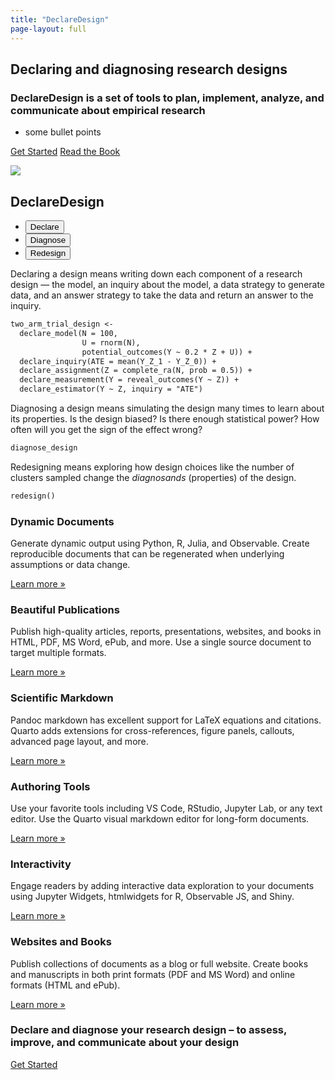 ```yaml
---
title: "DeclareDesign"
page-layout: full
---
```


::: {.hero-banner}

<!-- ::: {.hero-image .hero-image-left} -->
<!-- ![](images/hero_left.png){fig-alt="Stack of three printed articles with text, code, and graphics."} -->
<!-- ::: -->

::: {.content-block}

# Declaring and diagnosing research designs

### DeclareDesign is a set of tools to plan, implement, analyze, and communicate about empirical research

- some bullet points

::: {.hero-buttons}
[Get Started](getting-started.html){.btn-action-primary .btn-action .btn .btn-success .btn-lg role="button"}
[Read the Book](https://book.declaredesign.org){#btn-guide .btn-action .btn .btn-info .btn-lg role="button"}
::: 

:::

::: {.hero-image .hero-image-right}
![](images/hero_right.png){fig-alt="Stack of three printed articles with text, code, and graphics."}
:::

:::


::: {.hello-quarto .alt-background}
::: {.content-block}

::: {.hello-quarto-banner}
# DeclareDesign
<ul class="nav nav-pills" id="hello-quarto-tab" role="tablist">
  <li class="nav-item" role="presentation">
    <button class="nav-link active" id="python-tab" data-bs-toggle="tab" data-bs-target="#python" type="button" role="tab" aria-controls="python" aria-selected="true">Declare</button>
  </li>
  <li class="nav-item" role="presentation">
    <button class="nav-link" id="knitr-tab" data-bs-toggle="tab" data-bs-target="#knitr" type="button" role="tab" aria-controls="knitr" aria-selected="false">Diagnose</button>
  </li>
  <li class="nav-item" role="presentation">
    <button class="nav-link" id="julia-tab" data-bs-toggle="tab" data-bs-target="#julia" type="button" role="tab" aria-controls="julia" aria-selected="false">Redesign</button>
  </li>
</ul>
:::

<div class="tab-content" id="hello-quarto-tabcontent">

<div class="tab-pane fade  show active" id="python" role="tabpanel" aria-labelledby="python-tab">

Declaring a design means writing down each component of a research design --- the model, an inquiry about the model, a data strategy to generate data, and an answer strategy to take the data and return an answer to the inquiry. 

::: {.grid}
::: {.g-col-lg-6 .g-col-12}
````markdown
two_arm_trial_design <-
  declare_model(N = 100,
                U = rnorm(N),
                potential_outcomes(Y ~ 0.2 * Z + U)) +
  declare_inquiry(ATE = mean(Y_Z_1 - Y_Z_0)) +
  declare_assignment(Z = complete_ra(N, prob = 0.5)) +
  declare_measurement(Y = reveal_outcomes(Y ~ Z)) +
  declare_estimator(Y ~ Z, inquiry = "ATE")
````
:::

<!-- ::: {.hello-output .g-col-lg-6 .g-col-12} -->
<!-- ![](images/hello-jupyter.png){fig-alt="Example output where header reads: matplotlib demo, the body reads: For a demonstration of a line plot on a polar axis, see Figure 1. Below the body text is a toggleable field to reveal the code, and the Figure 1 image with a caption that reads: Figure 1: A line plot on a polar axis."} -->
<!-- ::: -->

:::

</div>

<div class="tab-pane fade" id="knitr" role="tabpanel" aria-labelledby="knitr-tab">

Diagnosing a design means simulating the design many times to learn about its properties. Is the design biased? Is there enough statistical power? How often will you get the sign of the effect wrong?

::: {.grid}
::: {.g-col-lg-6 .g-col-12}
````markdown
diagnose_design
````
:::

<!-- ::: {.hello-output .g-col-lg-6 .g-col-12} -->
<!-- ![](images/hello-knitr.png){fig-alt="Example output with title (ggplot2 demo), author (Norah Jones), and date (5/22/2021). Below is a header reading Air Quality followed by body text (Figure 1 further explores the impact of temperature on ozone level.) with a toggleable code field, and figure with caption Figure 1 Temperature and ozone level."} -->
<!-- ::: -->

:::

</div>

<div class="tab-pane fade" id="julia" role="tabpanel" aria-labelledby="julia-tab">

Redesigning means exploring how design choices like the number of clusters sampled change the *diagnosands* (properties) of the design. 

::: {.grid}
::: {.g-col-lg-6 .g-col-12}
````markdown
redesign()
````
:::

<!-- ::: {.hello-output .g-col-lg-6 .g-col-12} -->
<!-- ![](images/hello-julia.png){fig-alt="Example Plots Demo output with title, author, date published and main section on Parametric plots which contains text, a toggleable code field, and the output of the plot, with the caption Figure 1 Parametric Plots."} -->
<!-- ::: -->

:::

</div>

</div>



::: {.grid}


:::
:::
:::


::: {.content-block}
::: {.features}

::: {.feature}
### Dynamic Documents
Generate dynamic output using Python, R, Julia, and Observable. Create reproducible documents that can be regenerated when underlying assumptions or data change.

::: {.learn-more}
[Learn more »](docs/computations/python.qmd)
:::
:::

::: {.feature}
### Beautiful Publications
Publish high-quality articles, reports, presentations, websites, and books in HTML, PDF, MS Word, ePub, and more. Use a single source document to target multiple formats.

::: {.learn-more}
[Learn more »](docs/output-formats/all-formats.qmd)
:::
:::

::: {.feature}
### Scientific Markdown
Pandoc markdown has excellent support for LaTeX equations and citations. Quarto adds extensions for cross-references, figure panels, callouts, advanced page layout, and more.

::: {.learn-more}
[Learn more »](docs/authoring/markdown-basics.qmd)
:::
:::

::: {.feature}
### Authoring Tools
Use your favorite tools including VS Code, RStudio, Jupyter Lab, or any text editor. Use the Quarto visual markdown editor for long-form documents.

::: {.learn-more}
[Learn more »](docs/tools/jupyter-lab.qmd)
:::
:::

::: {.feature}
### Interactivity
Engage readers by adding interactive data exploration to your documents using Jupyter Widgets, htmlwidgets for R, Observable JS, and Shiny.

::: {.learn-more}
[Learn more »](docs/interactive/)
:::
:::

::: {.feature}
### Websites and Books
Publish collections of documents as a blog or full website. Create books and manuscripts in both print formats (PDF and MS Word) and online formats (HTML and ePub).

::: {.learn-more}
[Learn more »](docs/websites/)
:::
:::

:::
:::


::: {.get-started .alt-background}
::: {.content-block}

### Declare and diagnose your research design -- to assess, improve, and communicate about your design

[Get Started](getting_started.html){.btn-action-primary  .btn-action .btn .btn-success .btn-lg role="button"}

:::
:::
